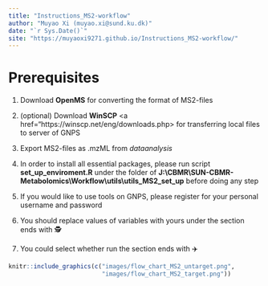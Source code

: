 ```yaml
--- 
title: "Instructions_MS2-workflow"
author: "Muyao Xi (muyao.xi@sund.ku.dk)"
date: "`r Sys.Date()`"
site: "https://muyaoxi9271.github.io/Instructions_MS2-workflow/"
---
```


# Prerequisites 

1. Download **OpenMS** <a href="https://abibuilder.cs.uni-tuebingen.de/archive/openms/OpenMSInstaller/release/" target="blank"></a> for converting the format of MS2-files 

2. (optional) Download **WinSCP** <a href="https://winscp.net/eng/downloads.php></a> for transferring local files to server of GNPS

3. Export MS2-files as .mzML from $dataanalysis$

4. In order to install all essential packages, please run script **set_up_enviroment.R** under the folder of **J:\\CBMR\\SUN-CBMR-Metabolomics\\Workflow\\utils\\utils_MS2_set_up** before doing any step

5. If you would like to use tools on GNPS, please register for your personal username and password

6. You should replace values of variables with yours under the section ends with 🕵️

7. You could select whether run the section ends with ✈️



```r

knitr::include_graphics(c("images/flow_chart_MS2_untarget.png",
                          "images/flow_chart_MS2_target.png"))



```




